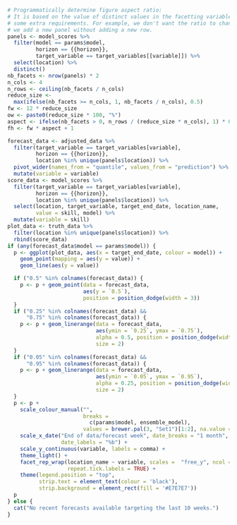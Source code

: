 ```r
# Programmatically determine figure aspect ratio:
# It is based on the value of distinct values in the facetting variables with
# some extra requirements. For example, we don't want the ratio to change when
# we add a new panel without adding a new row.
panels <- model_scores %>%
  filter(model == params$model,
         horizon == {{horizon}},
         target_variable == target_variables[[variable]]) %>%
  select(location) %>%
  distinct()
nb_facets <- nrow(panels) * 2
n_cols <- 4
n_rows <- ceiling(nb_facets / n_cols)
reduce_size <-
  max(ifelse(nb_facets >= n_cols, 1, nb_facets / n_cols), 0.5)
fw <- 12 * reduce_size
ow <- paste0(reduce_size * 100, "%")
aspect <- ifelse(nb_facets > 0, n_rows / (reduce_size * n_cols), 1) * 0.7
fh <- fw * aspect + 1
```

```r
forecast_data <- adjusted_data %>%
  filter(target_variable == target_variables[variable],
         horizon == {{horizon}},
         location %in% unique(panels$location)) %>%
  pivot_wider(names_from = "quantile", values_from = "prediction") %>%
  mutate(variable = variable)
score_data <- model_scores %>%
  filter(target_variable == target_variables[variable],
         horizon == {{horizon}},
         location %in% unique(panels$location)) %>%
  select(location, target_variable, target_end_date, location_name,
         value = skill, model) %>%
  mutate(variable = skill)
plot_data <- truth_data %>%
  filter(location %in% unique(panels$location)) %>%
  rbind(score_data)
if (any(forecast_data$model == params$model)) {
  p <- ggplot(plot_data, aes(x = target_end_date, colour = model)) +
    geom_point(mapping = aes(y = value)) +
    geom_line(aes(y = value))

  if ("0.5" %in% colnames(forecast_data)) {
    p <- p + geom_point(data = forecast_data,
                        aes(y = `0.5`),
                        position = position_dodge(width = 3))
  }
  if ("0.25" %in% colnames(forecast_data) &&
      "0.75" %in% colnames(forecast_data)) {
    p <- p + geom_linerange(data = forecast_data,
                            aes(ymin = `0.25`, ymax = `0.75`),
                            alpha = 0.5, position = position_dodge(width = 3),
                            size = 2)
  }
  if ("0.05" %in% colnames(forecast_data) &&
      "0.95" %in% colnames(forecast_data)) {
    p <- p + geom_linerange(data = forecast_data,
                            aes(ymin = `0.05`, ymax = `0.95`),
                            alpha = 0.25, position = position_dodge(width = 3),
                            size = 2)
  }
  p <- p +
    scale_colour_manual("",
                        breaks =
                          c(params$model, ensemble_model),
                        values = brewer.pal(3, "Set1")[1:2], na.value = "black") +
    scale_x_date("End of data/forecast week", date_breaks = "1 month",
                 date_labels = "%b") +
    scale_y_continuous(variable, labels = comma) +
    theme_light() +
    facet_rep_wrap(location_name ~ variable, scales =  "free_y", ncol = n_cols,
                   repeat.tick.labels = TRUE) +
    theme(legend.position = "top",
          strip.text = element_text(colour = 'black'),
          strip.background = element_rect(fill = '#E7E7E7'))
  p
} else {
  cat("No recent forecasts available targeting the last 10 weeks.")
}
```
